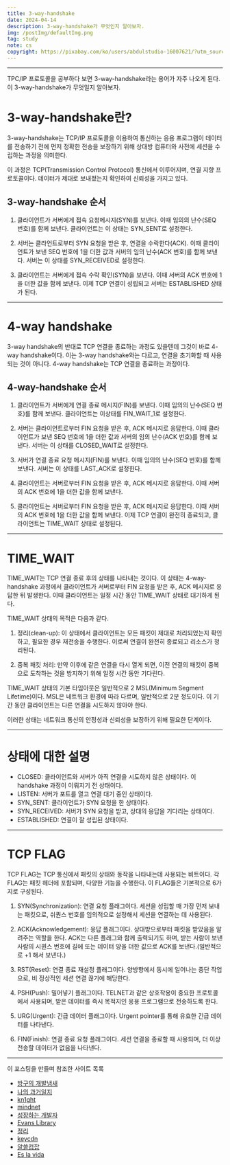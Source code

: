 ```yaml
---
title: 3-way-handshake
date: 2024-04-14
description: 3-way-handshake가 무엇인지 알아보자.
img: /postImg/defaultImg.png
tag: study
note: cs
copyright: https://pixabay.com/ko/users/abdulstudio-16007621/?utm_source=link-attribution&utm_medium=referral&utm_campaign=image&utm_content=5048215
---
```


---

TPC/IP 프로토콜을 공부하다 보면 3-way-handshake라는 용어가 자주 나오게 된다.
이 3-way-handshake가 무엇일지 알아보자.

# 3-way-handshake란?

3-way-handshake는 TCP/IP 프로토콜을 이용하여 통신하는 응용 프로그램이 데이터를 전송하기 전에 먼저 정확한 전송을 보장하기 위해 상대방 컴퓨터와 사전에 세션을 수립하는 과정을 의미한다.

이 과정은 TCP(Transmission Control Protocol) 통신에서 이루어지며, 연결 지향 프로토콜이다. 데이터가 제대로 보내졌는지 확인하여 신뢰성을 가지고 있다.

## 3-way-handshake 순서

1. 클라이언트가 서버에게 접속 요청메시지(SYN)를 보낸다. 이때 임의의 난수(SEQ 번호)를 함께 보낸다. 클라이언트는 이 상태는 SYN_SENT로 설정한다.

2. 서버는 클라언트로부터 SYN 요청을 받은 후, 연결을 수락한다(ACK). 이때 클라이언트가 보낸 SEQ 번호에 1을 더한 값과 서버의 임의 난수(ACK 번호)를 함께 보낸다. 서버는 이 상태를 SYN_RECEIVED로 설정한다.

3. 클라이언트는 서버에게 접속 수락 확인(SYN)을 보낸다. 이때 서버의 ACK 번호에 1을 더한 값을 함께 보낸다. 이제 TCP 연결이 성립되고 서버는 ESTABLISHED 상태가 된다.

---

# 4-way handshake

3-way handshake의 반대로 TCP 연결을 종료하는 과정도 있을텐데 그것이 바로 4-way handshake이다. 이는 3-way handshake와는 다르고, 연결을 초기화할 때 사용되는 것이 아니다. 4-way handshake는 TCP 연결을 종료하는 과정이다.


## 4-way-handshake 순서

1. 클라이언트가 서버에게 연결 종료 메시지(FIN)를 보낸다. 이때 임의의 난수(SEQ 번호)를 함께 보낸다. 클라이언트는 이상태를 FIN_WAIT_1로 설정한다.

2. 서버는 클라이언트로부터 FIN 요청을 받은 후, ACK 메시지로 응답한다. 이때 클라이언트가 보낸 SEQ 번호에 1을 더한 값과 서버의 임의 난수(ACK 번호)를 함께 보낸다. 서버는 이 상태를 CLOSED_WAIT로 설정한다.

3. 서버가 연결 종료 요청 메시지(FIN)를 보낸다. 이때 임의의 난수(SEQ 번호)를 함께 보낸다. 서버는 이 상태를 LAST_ACK로 설정한다.

3. 클라이언트는 서버로부터 FIN 요청을 받은 후, ACK 메시지로 응답한다. 이때 서버의 ACK 번호에 1을 더한 값을 함께 보낸다. 

4. 클라이언트는 서버로부터 FIN 요청을 받은 후, ACK 메시지로 응답한다. 이때 서버의 ACK 번호에 1을 더한 값을 함께 보낸다. 이제 TCP 연결이 완전히 종료되고, 클라이언트는 TIME_WAIT 상태로 설정된다.

---
# TIME_WAIT

TIME_WAIT는 TCP 연결 종료 후의 상태를 나타내는 것이다. 이 상태는 4-way-handshake 과정에서 클라이언트가 서버로부터 FIN 요청을 받은 후, ACK 메시지로 응답한 뒤 발생한다. 이때 클라이언트는 일정 시간 동안 TIME_WAIT 상태로 대기하게 된다.

TIME_WAIT 상태의 목적은 다음과 같다.

1. 정리(clean-up): 이 상태에서 클라이언트는 모든 패킷이 제대로 처리되었는지 확인하고, 필요한 경우 재전송을 수행한다. 이로써 연결이 완전히 종료되고 리소스가 정리된다.

2. 중복 패킷 처리: 만약 이후에 같은 연결을 다시 열게 되면, 이전 연결의 패킷이 중복으로 도착하는 것을 방지하기 위해 일정 시간 동안 기다린다.

TIME_WAIT 상태의 기본 타임아웃은 일반적으로 2 MSL(Minimum Segment Lifetime)이다. MSL은 네트워크 환경에 따라 다르며, 일반적으로 2분 정도이다.
이 기간 동안 클라이언트는 다른 연결을 시도하지 않아야 한다.

이러한 상태는 네트워크 통신의 안정성과 신뢰성을 보장하기 위해 필요한 단계이다.

---

# 상태에 대한 설명

- CLOSED: 클라이언트와 서버가 아직 연결을 시도하지 않은 상태이다. 이 handshake 과정이 이뤄지기 전 상태이다.
- LISTEN: 서버가 포트를 열고 연결 대기 중인 상태이다.
- SYN_SENT: 클라이언트가 SYN 요청을 한 상태이다.
- SYN_RECEIVED: 서버가 SYN 요청을 받고, 상대의 응답을 기다리는 상태이다.
- ESTABLISHED: 연결이 잘 성립된 상태이다.

---

# TCP FLAG

TCP FLAG는 TCP 통신에서 패킷의 상태와 동작을 나타내는데 사용되는 비트이다. 각 FLAG는 패킷 헤더에 포함되며, 다양한 기능을 수행한다. 이 FLAG들은 기본적으로 6가지로 구성된다.

1. SYN(Synchronization): 연결 요청 플래그이다. 세션을 성립할 때 가장 먼저 보내는 패킷으로, 쉬퀀스 번호를 임의적으로 설정해서 세션을 연결하는 데 사용된다.

2. ACK(Acknowledgement): 응답 플래그이다. 상대방으로부터 패킷을 받았음을 알려주는 역할을 한다. ACK는 다른 플래그와 함께 출력되기도 하며, 받는 사람이 보낸 사람의 시퀀스 번호에 길에 또는 데이터 양을 더한 값으로 ACK를 보낸다.(일반적으로 +1 해서 보낸다.)

3. RST(Reset): 연결 종료 재설정 플래그이다. 양방향에서 동시에 일어나는 중단 작업으로, 비 정상적인 세션 연결 끊기에 해당한다.

4. PSH(Push): 밀어넣기 플래그이다. TELNET과 같은 상호작용이 중요한 프로토콜에서 사용되며, 받은 데이터를 즉시 목적지인 응용 프로그램으로 전송하도록 한다.

5. URG(Urgent): 긴급 데이터 플래그이다. Urgent pointer를 통해 유효한 긴급 데이터를 나타낸다.

6. FIN(Finish): 연결 종료 요청 플래그이다. 세션 연결을 종료할 때 사용되며, 더 이상 전송할 데이터가 없음을 나타낸다.

---

이 포스팅을 만들며 참조한 사이트 목록

- [방구의 개발냄새][방구의 개발냄새]
- [나의 과거일지][나의 과거일지]
- [kn1ght][kn1ght]
- [mindnet][mindnet]
- [성장하는 개발자][성장하는 개발자]
- [Evans Library][Evans Library]
- [정리][정리]
- [keycdn][keycdn]
- [알쓸컴잡][알쓸컴잡]
- [Es la vida][Es la vida]

[방구의 개발냄새]: https://bangu4.tistory.com/74
[나의 과거일지]: https://jeongkyun-it.tistory.com/180
[kn1ght]: https://blog.naver.com/PostView.naver?blogId=luexr&logNo=221948546623
[mindnet]: https://mindnet.tistory.com/entry/%EB%84%A4%ED%8A%B8%EC%9B%8C%ED%81%AC-%EC%89%BD%EA%B2%8C-%EC%9D%B4%ED%95%B4%ED%95%98%EA%B8%B0-22%ED%8E%B8-TCP-3-WayHandshake-4-WayHandshake
[성장하는 개발자]: https://tyrionlife.tistory.com/790
[Evans Library]: https://evan-moon.github.io/2019/11/17/tcp-handshake/
[정리]: https://mindgear.tistory.com/206
[keycdn]: https://www.keycdn.com/support/tcp-flags
[알쓸컴잡]: https://blog.naver.com/PostView.nhn?blogId=sung_mk1919&logNo=221173526573
[Es la vida]: https://pmj0403.tistory.com/entry/TCP-flagURG-ACK-PSH-RST-SYN-FIN

